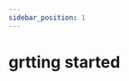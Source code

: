 ```yaml
---
sidebar_position: 1
---
```




# grtting started


<cardbox>
  <card
    href="./microbit-smart-coding-kit/"
    title="Smart Coding Kit"
    description="Elecfreaks Smart Coding Kit is a wearable device based on micro:bit button cell extension baord Pro, a DIY micro:bit watch can be easily made with a simple installing method.

Smart Coding Kit is the updated version for the first generation Power Bit Watch Kit, the breakthroughs are:

Simplify the installation without using the acrylic back shroud.

Maintain a simple style with 3-pin ports canceled.

Upgrade the function by adding a switch for the buzzer."
    img={microbit_smart_coding_kit_Icon}
  />
  <card
    href="./microbit-basic-kit/"
    title="Microbit Basic Kit"
    description="ELECFREAKS micro:bit basic kit is an entry-level kit. We carefully select 5 most common electric bricks, which can be easily connected to micro:bit via basic:bit. This kit can help students learn how to build their micro:bit projects quickly. And these electric bricks can be driven by Makecode defaulted blocks directly. You don't have to add any extra package. It is helpful for students to understand the usage of electric bricks from its principle."
    img={microbit_basic_kit_Icon}
  />
  <card
    href="./microbit-tinker-kit/"
    title="小小发明家套件"
    description="smart home套件是ELECFREAKS团队研发的智能家居主题micro:bit套件。
smart home套件精选TMP36温度传感器、声音传感器、碰撞传感器、舵机、电机等智能家居常用的传感器与执行部件。你可以自行搭建窗台、衣柜、鱼缸与实际生活场景结合起来，使编程变得更加实用与有趣！使用micro:bit图形化编程让这些场景智能化工作，创造属于自己的智能温馨家庭。"
    img={microbit_tinker_kit_Icon}
  />
</cardbox>
